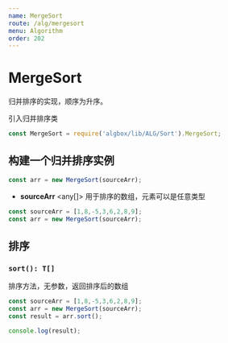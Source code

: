 ```yaml
---
name: MergeSort
route: /alg/mergesort
menu: Algorithm
order: 202
---
```



# MergeSort
归并排序的实现，顺序为升序。

引入归并排序类
```js
const MergeSort = require('algbox/lib/ALG/Sort').MergeSort;
```
## **构建一个归并排序实例**
```js
const arr = new MergeSort(sourceArr);
```
* **sourceArr** \<any[]\> 用于排序的数组，元素可以是任意类型

```js
const sourceArr = [1,8,-5,3,6,2,8,9];
const arr = new MergeSort(sourceArr);
```

## **排序**

### `sort(): T[]`
排序方法，无参数，返回排序后的数组
```js
const sourceArr = [1,8,-5,3,6,2,8,9];
const arr = new MergeSort(sourceArr);
const result = arr.sort();

console.log(result);
```